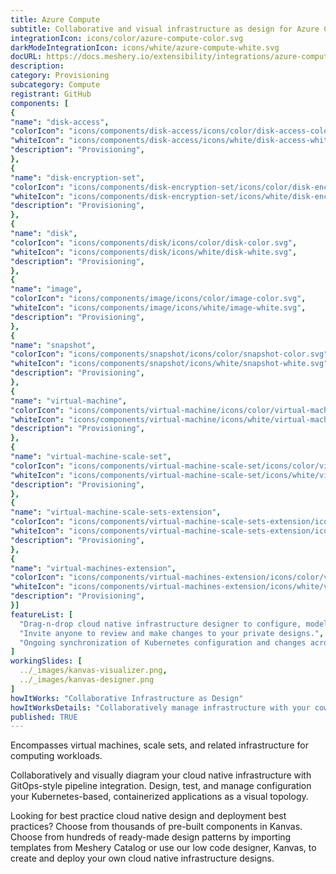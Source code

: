 ```yaml
---
title: Azure Compute
subtitle: Collaborative and visual infrastructure as design for Azure Compute
integrationIcon: icons/color/azure-compute-color.svg
darkModeIntegrationIcon: icons/white/azure-compute-white.svg
docURL: https://docs.meshery.io/extensibility/integrations/azure-compute
description: 
category: Provisioning
subcategory: Compute
registrant: GitHub
components: [
{
"name": "disk-access",
"colorIcon": "icons/components/disk-access/icons/color/disk-access-color.svg",
"whiteIcon": "icons/components/disk-access/icons/white/disk-access-white.svg",
"description": "Provisioning",
},
{
"name": "disk-encryption-set",
"colorIcon": "icons/components/disk-encryption-set/icons/color/disk-encryption-set-color.svg",
"whiteIcon": "icons/components/disk-encryption-set/icons/white/disk-encryption-set-white.svg",
"description": "Provisioning",
},
{
"name": "disk",
"colorIcon": "icons/components/disk/icons/color/disk-color.svg",
"whiteIcon": "icons/components/disk/icons/white/disk-white.svg",
"description": "Provisioning",
},
{
"name": "image",
"colorIcon": "icons/components/image/icons/color/image-color.svg",
"whiteIcon": "icons/components/image/icons/white/image-white.svg",
"description": "Provisioning",
},
{
"name": "snapshot",
"colorIcon": "icons/components/snapshot/icons/color/snapshot-color.svg",
"whiteIcon": "icons/components/snapshot/icons/white/snapshot-white.svg",
"description": "Provisioning",
},
{
"name": "virtual-machine",
"colorIcon": "icons/components/virtual-machine/icons/color/virtual-machine-color.svg",
"whiteIcon": "icons/components/virtual-machine/icons/white/virtual-machine-white.svg",
"description": "Provisioning",
},
{
"name": "virtual-machine-scale-set",
"colorIcon": "icons/components/virtual-machine-scale-set/icons/color/virtual-machine-scale-set-color.svg",
"whiteIcon": "icons/components/virtual-machine-scale-set/icons/white/virtual-machine-scale-set-white.svg",
"description": "Provisioning",
},
{
"name": "virtual-machine-scale-sets-extension",
"colorIcon": "icons/components/virtual-machine-scale-sets-extension/icons/color/virtual-machine-scale-sets-extension-color.svg",
"whiteIcon": "icons/components/virtual-machine-scale-sets-extension/icons/white/virtual-machine-scale-sets-extension-white.svg",
"description": "Provisioning",
},
{
"name": "virtual-machines-extension",
"colorIcon": "icons/components/virtual-machines-extension/icons/color/virtual-machines-extension-color.svg",
"whiteIcon": "icons/components/virtual-machines-extension/icons/white/virtual-machines-extension-white.svg",
"description": "Provisioning",
}]
featureList: [
  "Drag-n-drop cloud native infrastructure designer to configure, model, and deploy your workloads.",
  "Invite anyone to review and make changes to your private designs.",
  "Ongoing synchronization of Kubernetes configuration and changes across any number of clusters."
]
workingSlides: [
  ../_images/kanvas-visualizer.png,
  ../_images/kanvas-designer.png
]
howItWorks: "Collaborative Infrastructure as Design"
howItWorksDetails: "Collaboratively manage infrastructure with your coworkers synchronously sharing the same designs."
published: TRUE
---
```

<p>
Encompasses virtual machines, scale sets, and related infrastructure for computing workloads.
</p>
<p>
    Collaboratively and visually diagram your cloud native infrastructure with GitOps-style pipeline integration. Design, test, and manage configuration your Kubernetes-based, containerized applications as a visual topology.
</p>
<p>
    Looking for best practice cloud native design and deployment best practices? Choose from thousands of pre-built components in Kanvas. Choose from hundreds of ready-made design patterns by importing templates from Meshery Catalog or use our low code designer, Kanvas, to create and deploy your own cloud native infrastructure designs.
</p>
